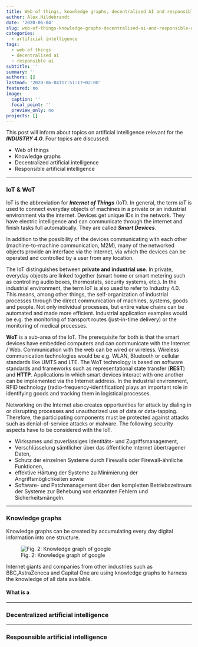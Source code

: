 ```yaml
---
title: Web of things, knowledge graphs, decentralised AI and responsible AI
author: Alex.Hildebrandt
date: '2020-06-04'
slug: web-of-things-knowledge-graphs-decentralised-ai-and-responsible-ai
categories:
  - artificial intelligence
tags:
  - web of things
  - decentralised ai
  - responsible ai
subtitle: ''
summary: ''
authors: []
lastmod: '2020-06-04T17:51:17+02:00'
featured: no
image:
  caption: ''
  focal_point: ''
  preview_only: no
projects: []
---
```


This post will inform about topics on artificial intelligence relevant for the **_INDUSTRY 4.0_**. Four topics are discussed: 

* Web of things
* Knowledge graphs
* Decentralized artificial intelligence
* Responsible artificial intelligence

***

### IoT & WoT 

IoT is the abbreviation for **_Internet of Things_** (IoT). In general, the term _IoT_ is used to connect everyday objects of machines in a private or an industrial environment via the internet. Devices get unique IDs in the network. They have electric intelligence and can communicate through the internet and finish tasks full automatically. They are called **_Smart Devices_**.


In addition to the possibility of the devices communicating with each other (machine-to-machine communication, M2M), many of the networked objects provide an interface via the Internet, via which the devices can be operated and controlled by a user from any location.


The IoT distinguishes between __private and industrial use__. In private, everyday objects are linked together (smart home or smart metering such as controlling audio boxes, thermostats, security systems, etc.). In the industrial environment, the term IoT is also used to refer to Industry 4.0. This means, among other things, the self-organization of industrial processes through the direct communication of machines, systems, goods and people. Not only individual processes, but entire value chains can be automated and made more efficient. Industrial application examples would be e.g. the monitoring of transport routes (just-in-time delivery) or the monitoring of medical processes.


__WoT__ is a sub-area of the IoT. The prerequisite for both is that the smart devices have embedded computers and can communicate with the Internet / Web. Communication with the web can be wired or wireless. Wireless communication technologies would be e.g. WLAN, Bluetooth or cellular standards like UMTS and LTE. The WoT technology is based on software standards and frameworks such as representational state transfer (__REST__) and __HTTP__. Applications in which smart devices interact with one another can be implemented via the Internet address. In the industrial environment, RFID technology (radio-frequency-identification) plays an important role in identifying goods and tracking them in logistical processes.


Networking on the Internet also creates opportunities for attack by dialing in or disrupting processes and unauthorized use of data or data-tapping. Therefore, the participating components must be protected against attacks such as denial-of-service attacks or malware. The following security aspects have to be considered with the IoT.

* Wirksames und zuverlässiges Identitäts- und Zugriffsmanagement,
* Verschlüsselung sämtlicher über das öffentliche Internet übertragener Daten,
* Schutz der einzelnen Systeme durch Firewalls oder Firewall-ähnliche Funktionen,
* effektive Härtung der Systeme zu Minimierung der Angriffsmöglichkeiten sowie
* Software- und Patchmanagement über den kompletten Betriebszeitraum der Systeme zur   Behebung von erkannten Fehlern und Sicherheitsmängeln.



***

### Knowledge graphs

Knowledge graphs can be created by accumulating every day digital information into one structure.

![Fig. 2: Knowledge graph of google](/post/webofthings_/knowledgegraph.jpg)


Internet giants and companies from other industries such as BBC,AstraZeneca and Capital One are using knowledge graphs to harness the knowledge of all data available.

#### What is a 

***

### Decentralized artificial intelligence

***

### Resposnsible artificial intelligence